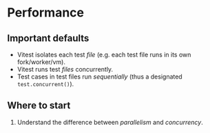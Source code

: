 # Performance

## Important defaults

- Vitest isolates each test _file_ (e.g. each test file runs in its own fork/worker/vm).
- Vitest runs test _files_ concurrently.
- Test cases in test files run _sequentially_ (thus a designated `test.concurrent()`).

## Where to start

1. Understand the difference between _parallelism_ and _concurrency_.
